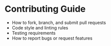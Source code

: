 # Contributing Guide

- How to fork, branch, and submit pull requests
- Code style and linting rules
- Testing requirements
- How to report bugs or request features
